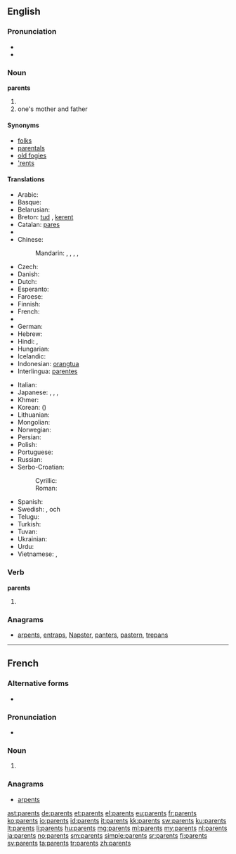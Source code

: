 ==English==

===Pronunciation===
* {{audio|en-us-parents.ogg|Audio (US)}}
* {{audio|En-uk-parents.ogg|Audio (UK)}}

===Noun===
'''parents'''

# {{plural of|parent}}
# one's mother and father

====Synonyms====
* [[folks]]
* [[parentals]]
* [[old fogies]]
* [['rents]]

====Translations====
{{trans-top|one's mother and father}}
* Arabic: {{t-|ar|والدين|m-p|tr=waalidayn}} {{qualifier|dual}}
* Basque: {{t+|eu|guraso}}
* Belarusian: {{t-|be|бацькі|m-p|tr=bac'kí}}
* Breton: [[tud]] {{p}}, [[kerent]] {{p}}
* Catalan: [[pares]] {{m|p}}
* {{trreq|Chechen}}
* Chinese:
*: Mandarin: {{t-|cmn|父母|tr=fùmǔ|sc=Hani}}, {{t|cmn|爸媽|sc=Hani}}, {{t|cmn|爸妈|tr=bàmā|sc=Hani}}, {{t|cmn|雙親|sc=Hani}}, {{t|cmn|双亲|tr=shuāngqīn|sc=Hani}}
* Czech: {{t-|cs|rodiče|p}}
* Danish: {{t+|da|forældre|c-p}}
* Dutch: {{t+|nl|ouders|m-p}}
* Esperanto: {{t-|eo|gepatroj|p}}
* Faroese: {{t-|fo|foreldur|n-p}}
* Finnish: {{t+|fi|vanhemmat|p}}
* French: {{t+|fr|parents|m-p}}
* {{trreq|Georgian}}
* German: {{t+|de|Eltern|m-p}}
* Hebrew: {{t-|he|הורים|m-p}}
* Hindi: {{t-|hi|माता-पिता|p|tr=mātā-pitā|sc=Deva}}, {{t-|hi|मां-बाप|p|tr=mā̃-bāp|sc=Deva}}
* Hungarian: {{t+|hu|szülők|p}}
* Icelandic: {{t+|is|foreldrar|m-p}}
* Indonesian: [[orangtua]]
* Interlingua: [[parentes]]
{{trans-mid}}
* Italian: {{t+|it|genitori|m-p}}
* Japanese: {{t+|ja|両親|tr=りょうしん, ryōshin|sc=Jpan}}, {{t+|ja|親|tr=おや, oya}}, {{t-|ja|親元|tr=おやもと, oyamoto}}, {{t-|ja|父母|tr=ふぼ, fubo, ちちはは, chichihaha|sc=Jpan}}
* Khmer: {{t-|km|ឪពុកម្ដាយ|tr=əv puk mdaay|sc=Khmr}}
* Korean: {{t+|ko|부모|tr=bumo|sc=Kore}} ({{t+|ko|父母|sc=Kore}})
* Lithuanian: {{t+|lt|tėvai|m-p}}
* Mongolian: {{t|mn|эцэг эх|sc=Cyrl}}
* Norwegian: {{t-|no|foreldre|p}}
* Persian: {{t-|fa|پدر و مادر|tr=pedar va mâdar|sc=fa-Arab}}
* Polish: {{t+|pl|rodzice|p}}
* Portuguese: {{t+|pt|pais}}
* Russian: {{t+|ru|родитель|alt=родители|m-p|tr=rodíteli}}
* Serbo-Croatian:
*: Cyrillic: {{t-|sh|родитељи|p}}
*: Roman: {{t-|sh|roditelji|p}}
* Spanish: {{t-|es|padres|m-p}}
* Swedish: {{t+|sv|förälder|alt=föräldrar|p}}, {{t+|sv|mor}} och {{t+|sv|far}}
* Telugu: {{t+|te|తల్లిదండ్రులు|tr=tallidaNDrulu}}
* Turkish: {{t+|tr|ebeveyn}}
* Tuvan: {{tø|tyv|ада-ие|tr=ada-ije}}
* Ukrainian: {{t+|uk|батьки|p|tr=bat'ký}}
* Urdu: {{t-|ur|ماں باپ|p|tr=mā̃ bāp|sc=ur-Arab}}
* Vietnamese: {{t+|vi|bố mẹ}}, {{t+|vi|cha mẹ}}
{{trans-bottom}}

===Verb===
'''parents'''

# {{third-person singular of|parent}}

===Anagrams===
* [[arpents#English|arpents]], [[entraps#English|entraps]], [[Napster#English|Napster]], [[panters#English|panters]], [[pastern#English|pastern]], [[trepans#English|trepans]]

----

==French==

===Alternative forms===
* {{qualifier|archaic}} {{l|fr|parens}}

===Pronunciation===
* {{audio|Fr-parents.ogg|Audio}}

===Noun===
{{head|fr|plural|g=m-p}}

# {{plural of|parent|lang=fr}}

===Anagrams===
* [[arpents#French|arpents]]

[[ast:parents]]
[[de:parents]]
[[et:parents]]
[[el:parents]]
[[eu:parents]]
[[fr:parents]]
[[ko:parents]]
[[io:parents]]
[[id:parents]]
[[it:parents]]
[[kk:parents]]
[[sw:parents]]
[[ku:parents]]
[[lt:parents]]
[[li:parents]]
[[hu:parents]]
[[mg:parents]]
[[ml:parents]]
[[my:parents]]
[[nl:parents]]
[[ja:parents]]
[[no:parents]]
[[sm:parents]]
[[simple:parents]]
[[sr:parents]]
[[fi:parents]]
[[sv:parents]]
[[ta:parents]]
[[tr:parents]]
[[zh:parents]]